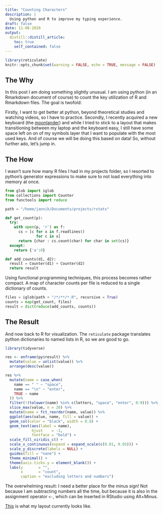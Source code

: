 ```yaml
---
title: "Counting Characters"
description: |
  Using python and R to improve my typing experience.
draft: false
date: 11-08-2020
output:
  distill::distill_article:
    toc: true
    self_contained: false
---
```


```r
library(reticulate)
knitr::opts_chunk$set(warning = FALSE, echo = TRUE, message = FALSE)
```

## The Why

In this post I am doing something slightly unusual.
I am using python (in an Rmarkdown document of course)
to count the key utilization of R and Rmarkdown files.
The goal is twofold:

Firstly, I want to get better at python, beyond
theoretical studies and watching videos, so I have
to practice.
Secondly, I recently acquired a new keyboard
(the [moonlander](https://www.zsa.io/moonlander/)) and
while I tried to stick to a layout that makes
transitioning between my laptop and the keyboard
easy, I still have some space left on on of my symbols layer
that I want to populate with the most used keys.
And of course we will be doing this based on data!
So, without further ado, let's jump in.

## The How

I wasn't sure how many R files I had in my projects folder,
so I resorted to python's generator expressions to make sure
to not load everything into memory at once.

```python
from glob import iglob
from collections import Counter
from functools import reduce

path = "/home/jannik/Documents/projects/rstats"

def get_count(p):
  try:
    with open(p, 'r') as f:
      cs = [c for x in f.readlines()
              for c in x]
      return {char : cs.count(char) for char in set(cs)}
  except:
    return {'a':0}

def add_counts(d1, d2):
  result = Counter(d1) + Counter(d2)
  return result

```

Using functional programming techniques, this process
becomes rather compact.
A map of character counts per file is reduced to a single
dictionary of counts.

```python
files = iglob(path + "/*/**/*.R", recursive = True)
counts = map(get_count, files)
result = dict(reduce(add_counts, counts))
```


## The Result

And now back to R for visualization.
The `reticulate` package translates python dictionaries
to named lists in R, so we are good to go.

```r
library(tidyverse)

res <- enframe(py$result) %>% 
  mutate(value = unlist(value)) %>% 
  arrange(desc(value))

res %>% 
  mutate(name = case_when(
    name == " " ~ "space",
    name == "\n" ~ "enter",
    TRUE ~ name
  )) %>%
  filter(!(tolower(name) %in% c(letters, "space", "enter", 0:9))) %>% 
  slice_max(value, n = 20) %>% 
  mutate(name = fct_reorder(name, value)) %>% 
  ggplot(aes(value, name, fill = value)) +
  geom_col(color = "black", width = 0.8) +
  geom_text(aes(label = name),
            hjust    = -1,
            fontface = "bold") +
  scale_fill_viridis_c() +
  scale_x_continuous(expand = expand_scale(c(0.01, 0.05))) +
  scale_y_discrete(labels = NULL) +
  guides(fill = "none") +
  theme_minimal() +
  theme(axis.ticks.y = element_blank()) +
  labs(y       = "",
       x       = "count",
       caption = "excluding letters and numbers")
```

The overwhelming result: I need a better place
for the minus sign! Not because I am subtracting
numbers all the time, but because it is also
in the assignment operator `<-`, which can 
be inserted in RStudio using Alt+Minus.

[This](https://configure.ergodox-ez.com/moonlander/layouts/bdZ6A/latest/0) is
what my layout currently looks like.
